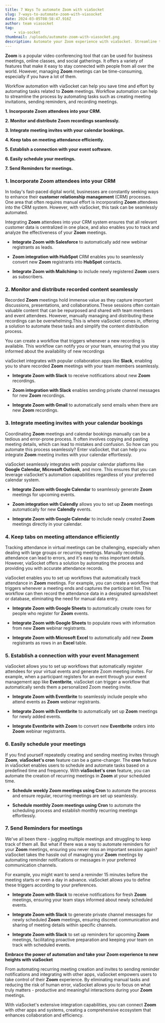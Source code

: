 ```yaml
---
title: 7 Ways To automate Zoom with viaSocket
slug: 7-ways-to-automate-zoom-with-viasocket
date: 2024-03-05T08:58:47.916Z
author: team viasocket
tag:
    - via-socket
thumbnail: /uploads/automate-zoom-with-viasocket.png
description: Automate your Zoom experience with viaSocket. Streamline tasks like CRM integration, meeting scheduling, and reminders. Elevate productivity effortlessly.
---
```


**Zoom** is a popular video conferencing tool that can be used for business meetings, online classes, and social gatherings. It offers a variety of features that make it easy to stay connected with people from all over the world. However, managing **Zoom** meetings can be time-consuming, especially if you have a lot of them.

Workflow automation with viaSocket can help you save time and effort by automating tasks related to **Zoom** meetings. Workflow automation can help to streamline the process by automating tasks such as creating meeting invitations, sending reminders, and recording meetings.

**1. Incorporate Zoom attendees into your CRM.**

**2. Monitor and distribute Zoom recordings seamlessly.**

**3. Integrate meeting invites with your calendar bookings.**

**4. Keep tabs on meeting attendance efficiently.**

**5. Establish a connection with your event software.**

**6. Easily schedule your meetings.**

**7. Send Reminders for meetings.**

### 1. Incorporate Zoom attendees into your CRM<a id="1-incorporate-zoom-attendees-into-your-crm"></a>

In today's fast-paced digital world, businesses are constantly seeking ways to enhance their **customer relationship management** (CRM) processes. One area that often requires manual effort is incorporating **Zoom** attendees into the CRM system. However, with viaSocket, this task can be seamlessly automated.

Integrating **Zoom** attendees into your CRM system ensures that all relevant customer data is centralized in one place, and also enables you to track and analyze the effectiveness of your **Zoom** meetings.

-   **Integrate Zoom with Salesforce** to automatically add new webinar registrants as leads.

*   **Zoom integration with HubSpot** CRM enables you to seamlessly convert new **Zoom** registrants into **HubSpot** contacts.

-   **Integrate Zoom with Mailchimp** to include newly registered **Zoom** users as subscribers.

### 2. Monitor and distribute recorded content seamlessly<a id="2-monitor-and-distribute-recorded-content-seamlessly"></a>

Recorded **Zoom** meetings hold immense value as they capture important discussions, presentations, and collaborations.These sessions often contain valuable content that can be repurposed and shared with team members and event attendees. However, manually managing and distributing these recordings can be overwhelming.This is where viaSocket comes in, offering a solution to automate these tasks and simplify the content distribution process.

You can create a workflow that triggers whenever a new recording is available. This workflow can notify you or your team, ensuring that you stay informed about the availability of new recordings

viaSocket integrates with popular collaboration apps like **Slack**, enabling you to share recorded **Zoom** meetings with your team members seamlessly.

-   **Integrate Zoom with Slack** to receive notifications about new **Zoom** recordings.

*   **Zoom integration with Slack** enables sending private channel messages for new **Zoom** recordings.

-   **Integrate Zoom with Gmail** to automatically send emails when there are new **Zoom** recordings.

### 3. Integrate meeting invites with your calendar bookings<a id="3-integrate-meeting-invites-with-your-calendar-bookings"></a>

Coordinating **Zoom** meetings and calendar bookings manually can be a tedious and error-prone process. It often involves copying and pasting meeting details, which can lead to mistakes and confusion. So how can you automate this process seamlessly? Enter viaSocket, that can help you integrate **Zoom** meeting invites with your calendar effortlessly.

viaSocket seamlessly integrates with popular calendar platforms like **Google Calendar, Microsoft Outlook**, and more. This ensures that you can leverage viaSocket's automation capabilities regardless of your preferred calendar system.

-   **Integrate Zoom with Google Calendar** to seamlessly generate **Zoom** meetings for upcoming events.

*   **Zoom integration with Calendly** allows you to set up **Zoom** meetings automatically for new **Calendly** events.

-   **Integrate Zoom with Google Calenda**r to include newly created **Zoom** meetings directly in your calendar.

### 4. Keep tabs on meeting attendance efficiently<a id="4-keep-tabs-on-meeting-attendance-efficiently"></a>

Tracking attendance in virtual meetings can be challenging, especially when dealing with large groups or recurring meetings. Manually recording attendance can lead to errors, and it's easy to miss important details. However, viaSocket offers a solution by automating the process and providing you with accurate attendance records.

viaSocket enables you to set up workflows that automatically track attendance in **Zoom** meetings. For example, you can create a workflow that triggers whenever a meeting ends and captures the participant list. This workflow can then record the attendance data in a designated spreadsheet or database, eliminating the need for manual data entry.

-   **Integrate Zoom with Google Sheets** to automatically create rows for people who register for **Zoom** events.

*   **Integrate Zoom with Google Sheets** to populate rows with information from new **Zoom** webinar registrants.

-   **Integrate Zoom with Microsoft Excel** to automatically add new **Zoom** registrants as rows in an **Excel** table.

### 5. Establish a connection with your event Management<a id="5-establish-a-connection-with-your-event-management"></a>

viaSocket allows you to set up workflows that automatically register attendees for your virtual events and generate Zoom meeting invites. For example, when a participant registers for an event through your event management app like **Eventbrite**, viaSocket can trigger a workflow that automatically sends them a personalized Zoom meeting invite.

-   **Integrate Zoom with Eventbrite** to seamlessly include people who attend events as **Zoom** webinar registrants.

*   **Integrate Zoom with Eventbrite** to automatically set up **Zoom** meetings for newly added events.

-   **Integrate Eventbrite with Zoom** to convert new **Eventbrite** orders into **Zoom** webinar registrants.

### 6. Easily schedule your meetings<a id="6-easily-schedule-your-meetings"></a>

If you find yourself repeatedly creating and sending meeting invites through **Zoom**, **viaSocket's cron** feature can be a game-changer. The **cron** feature in viaSocket enables users to schedule and automate tasks based on a predefined time and frequency. With **viaSocket's** **cron** feature, you can automate the creation of recurring meetings in **Zoom** at your scheduled time.

-   **Schedule weekly Zoom meetings using Cron** to automate the process and ensure regular, recurring meetings are set up seamlessly.

*   **Schedule monthly Zoom meetings using Cron** to automate the scheduling process and establish monthly recurring meetings effortlessly.

### 7. Send Reminders for meetings<a id="7-send-reminders-for-meetings"></a>

We've all been there - juggling multiple meetings and struggling to keep track of them all. But what if there was a way to automate reminders for your **Zoom** meetings, ensuring you never miss an important session again? viaSocket takes the hassle out of managing your **Zoom** meetings by automating reminder notifications or messages in your preferred communication channels.

For example, you might want to send a reminder 15 minutes before the meeting starts or even a day in advance. viaSocket allows you to define these triggers according to your preferences.

-   **Integrate Zoom with Slack** to receive notifications for fresh **Zoom** meetings, ensuring your team stays informed about newly scheduled events.

*   **Integrate Zoom with Slack** to generate private channel messages for newly scheduled **Zoom** meetings, ensuring discreet communication and sharing of meeting details within specific channels.

-   **Integrate Zoom with Slack** to set up reminders for upcoming **Zoom** meetings, facilitating proactive preparation and keeping your team on track with scheduled events.

**Embrace the power of automation and take your Zoom experience to new heights with viaSocket**

From automating recurring meeting creation and invites to sending reminder notifications and integrating with other apps, viaSocket empowers users to take control of their **Zoom** experience. By eliminating manual tasks and reducing the risk of human error, viaSocket allows you to focus on what truly matters - productive and meaningful interactions during your **Zoom** meetings.

With viaSocket's extensive integration capabilities, you can connect **Zoom** with other apps and systems, creating a comprehensive ecosystem that enhances collaboration and efficiency.
